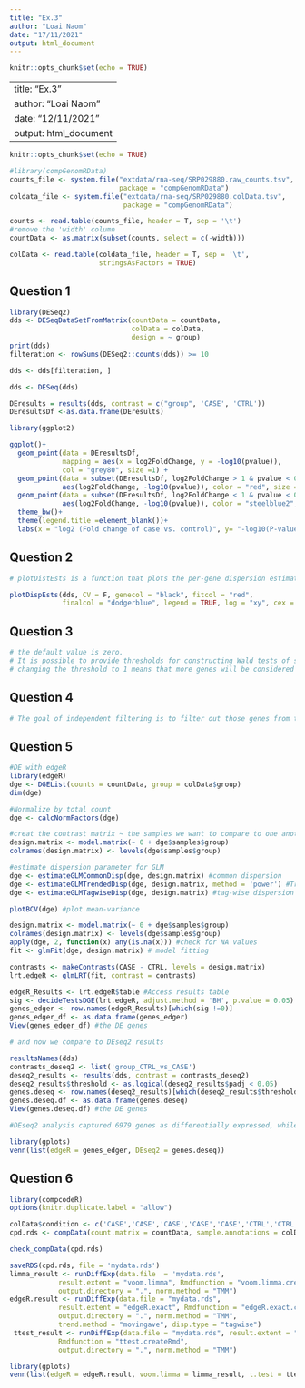 ```yaml
---
title: "Ex.3"
author: "Loai Naom"
date: "17/11/2021"
output: html_document
---
```


```r
knitr::opts_chunk$set(echo = TRUE)
```

---
title: "Ex.3"
author: "Loai Naom"
date: "12/11/2021"
output: html_document
---

```r
knitr::opts_chunk$set(echo = TRUE)
```

```r
#library(compGenomRData)
counts_file <- system.file("extdata/rna-seq/SRP029880.raw_counts.tsv",
                           package = "compGenomRData")
coldata_file <- system.file("extdata/rna-seq/SRP029880.colData.tsv",
                            package = "compGenomRData")

counts <- read.table(counts_file, header = T, sep = '\t')
#remove the 'width' column
countData <- as.matrix(subset(counts, select = c(-width)))

colData <- read.table(coldata_file, header = T, sep = '\t',
                      stringsAsFactors = TRUE) 
```


## Question 1
```r
library(DESeq2)
dds <- DESeqDataSetFromMatrix(countData = countData,
                              colData = colData,
                              design = ~ group)
print(dds)
filteration <- rowSums(DESeq2::counts(dds)) >= 10

dds <- dds[filteration, ]

dds <- DESeq(dds)

DEresults = results(dds, contrast = c("group", 'CASE', 'CTRL'))
DEresultsDf <-as.data.frame(DEresults)

library(ggplot2)

ggplot()+
  geom_point(data = DEresultsDf, 
             mapping = aes(x = log2FoldChange, y = -log10(pvalue)), 
             col = "grey80", size =1) +
  geom_point(data = subset(DEresultsDf, log2FoldChange > 1 & pvalue < 0.05), 
             aes(log2FoldChange, -log10(pvalue)), color = "red", size =1)+
  geom_point(data = subset(DEresultsDf, log2FoldChange < 1 & pvalue < 0.05), 
             aes(log2FoldChange, -log10(pvalue)), color = "steelblue2", size =1)+
  theme_bw()+
  theme(legend.title =element_blank())+
  labs(x = "log2 (Fold change of case vs. control)", y= "-log10(P-value)")
```

## Question 2
```r

# plotDistEsts is a function that plots the per-gene dispersion estimates together with the fitted mean-dispersion relationship.

plotDispEsts(dds, CV = F, genecol = "black", fitcol = "red",
             finalcol = "dodgerblue", legend = TRUE, log = "xy", cex = 0.5)

```

## Question 3
```r
# the default value is zero.
# It is possible to provide thresholds for constructing Wald tests of significance.
# changing the threshold to 1 means that more genes will be considered differentially expressed 
```

## Question 4
```r
# The goal of independent filtering is to filter out those genes from the procedure that have no, or little chance of showing significance, without even looking at their test statistic. Typically, this results in increased detection power of type I error. Those genes are not informative thus they can be removed from the data set even if those genes are biologically interesting. Not using filtering results in fewer identification of significant genes. 
```

## Question 5
```r
#DE with edgeR
library(edgeR)
dge <- DGEList(counts = countData, group = colData$group)
dim(dge)

#Normalize by total count
dge <- calcNormFactors(dge)

#creat the contrast matrix ~ the samples we want to compare to one another
design.matrix <- model.matrix(~ 0 + dge$samples$group)
colnames(design.matrix) <- levels(dge$samples$group)

#estimate dispersion parameter for GLM
dge <- estimateGLMCommonDisp(dge, design.matrix) #common dispersion
dge <- estimateGLMTrendedDisp(dge, design.matrix, method = 'power') #Trended dispersion
dge <- estimateGLMTagwiseDisp(dge, design.matrix) #tag-wise dispersion

plotBCV(dge) #plot mean-variance

design.matrix <- model.matrix(~ 0 + dge$samples$group)
colnames(design.matrix) <- levels(dge$samples$group)
apply(dge, 2, function(x) any(is.na(x))) #check for NA values
fit <- glmFit(dge, design.matrix) # model fitting 

contrasts <- makeContrasts(CASE - CTRL, levels = design.matrix)
lrt.edgeR <- glmLRT(fit, contrast = contrasts)

edgeR_Results <- lrt.edgeR$table #Access results table
sig <- decideTestsDGE(lrt.edgeR, adjust.method = 'BH', p.value = 0.05) #specify a threshold to identify genes as significant so we will use the Benjamini–Hochberg method
genes_edger <- row.names(edgeR_Results)[which(sig !=0)]
genes_edger_df <- as.data.frame(genes_edger)
View(genes_edger_df) #the DE genes

# and now we compare to DEseq2 results

resultsNames(dds)
contrasts_deseq2 <- list('group_CTRL_vs_CASE')
deseq2_results <- results(dds, contrast = contrasts_deseq2)
deseq2_results$threshold <- as.logical(deseq2_results$padj < 0.05)
genes.deseq <- row.names(deseq2_results)[which(deseq2_results$threshold)]
genes.deseq.df <- as.data.frame(genes.deseq)
View(genes.deseq.df) #the DE genes

#DEseq2 analysis captured 6979 genes as differentially expressed, while edgeR captured only 5170. But how do they overlap with one another ?

library(gplots)
venn(list(edgeR = genes_edger, DEseq2 = genes.deseq))
```

## Question 6
```r
library(compcodeR)
options(knitr.duplicate.label = "allow")

colData$condition <- c('CASE','CASE','CASE','CASE','CASE','CTRL','CTRL','CTRL','CTRL','CTRL') 
cpd.rds <- compData(count.matrix = countData, sample.annotations = colData, info.parameters <- list(dataset = 'mydata.rds' , uID = "0123456789"))

check_compData(cpd.rds)

saveRDS(cpd.rds, file = 'mydata.rds')
limma_result <- runDiffExp(data.file  = 'mydata.rds', 
            result.extent = "voom.limma", Rmdfunction = "voom.limma.createRmd", 
            output.directory = ".", norm.method = "TMM")
edgeR.result <- runDiffExp(data.file = "mydata.rds", 
            result.extent = "edgeR.exact", Rmdfunction = "edgeR.exact.createRmd", 
            output.directory = ".", norm.method = "TMM", 
            trend.method = "movingave", disp.type = "tagwise")
 ttest_result <- runDiffExp(data.file = "mydata.rds", result.extent = "ttest", 
            Rmdfunction = "ttest.createRmd", 
            output.directory = ".", norm.method = "TMM")

library(gplots)
venn(list(edgeR = edgeR.result, voom.limma = limma_result, t.test = ttest_result))
```
